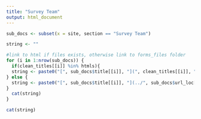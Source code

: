 ```yaml
---
title: "Survey Team"
output: html_document
---
```


```r

sub_docs <- subset(x = site, section == "Survey Team")

string <- ""

#link to html if files exists, otherwise link to forms_files folder
for (i in 1:nrow(sub_docs)) {
  if(clean_titles[[i]] %in% htmls){
  string <- paste0("[", sub_docs$title[[i]], "](", clean_titles[[i]], ".html)", "<br><br>")
} else {
  string <- paste0("[", sub_docs$title[[i]], "](../", sub_docs$url_loc[i], ")", "<br><br>")
}
  cat(string)
}

cat(string)
```